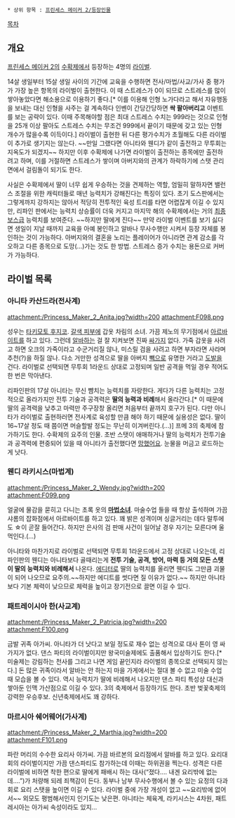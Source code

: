  * 상위 항목 : [[프린세스 메이커 2/등장인물]]

[[목차]]
== 개요 ==
[[프린세스 메이커 2]]의 [[프린세스 메이커 2/수확제|수확제]]에서 등장하는 4명의 [[라이벌#s-1|라이벌]].

14살 생일부터 15살 생일 사이의 기간에 교육을 수행하면 전사/마법/사교/가사 중 평가가 가장 높은 항목의 라이벌이 출현한다. 이 때 스트레스가 0이 되므로 스트레스를 많이 쌓아놓았다면 해소용으로 이용하기 좋다.[* 이를 이용해 인형 노가다라고 해서 자유행동을 보내는 대신 인형을 사주는 걸 계속하다 인벤이 간당간당하면 '''싹 팔아버리고''' 이벤트를 보는 공략이 있다. 이때 주목해야할 점은 최대 스트레스 수치는 999라는 것으로 인형을 25개 이상 팔아도 스트레스 수치는 무조건 999에서 끝이기 때문에 갖고 있는 인형 개수가 많을수록 이득이다.] 라이벌이 출현한 뒤 다른 평가수치가 초월해도 다른 라이벌이 추가로 생기지는 않는다. ~~만일 그랬다면 아니타와 웬디가 같이 출전하고 무투회는 지옥도가 되겠지~~ 하지만 이후 수확제에 나가면 라이벌이 출전하는 종목에만 출전하려고 하며, 이를 거절하면 스트레스가 쌓이며 아버지와의 관계가 하락하기에 스탯 관리 면에서 걸림돌이 되기도 한다.

사실은 수확제에서 딸이 너무 쉽게 우승하는 것을 견제하는 역할, 엄밀히 말하자면 밸런스 조절을 위한 캐릭터들로 매년 능력치가 강해진다는 특징이 있다. 초기 도스판에서는 그렇게까지 강하지는 않아서 적당히 전투적인 육성 트리를 타면 어렵잖게 이길 수 있지만, 리파인 판에서는 능력치 상승률이 더욱 커지고 마지막 해의 수확제에서는 거의 [[최종보스]]급 능력치를 보여준다. ~~하지만 딸에게 진다~~ 만약 라이벌 이벤트를 보기 싫다면 생일이 지날 때까지 교육을 아예 봉인하고 알바나 무사수행만 시켜서 등장 자체를 봉인하는 것이 가능하다. 아버지와의 결혼을 노리는 플레이어가 아니라면 관계 감소를 각오하고 다른 종목으로 도망(…)가는 것도 한 방법. 스트레스 증가 수치는 용돈으로 커버가 가능하다.

== 라이벌 목록 ==
=== 아니타 카산드라(전사계) ===
{{{+1 アニータ・カサンドラ / Anita Cassandra }}}

attachment:/Princess_Maker_2_Anita.jpg?width=200 attachment:F098.png

성우는 [[타키모토 후지코]]. [[갈색 피부]]에 갑옷 차림의 소녀. 가끔 제노의 무기점에서 [[아르바이트]]를 하고 있다. 그런데 [[알바#s-1|알바]]하는 걸 잘 지켜보면 진짜 [[싸가지]] 없다. 가죽 갑옷을 사려고 하면 오크의 가죽이라고 수군거리질 않나, 미스릴 검을 사려고 하면 부자라면 사라며 추천(?)을 하질 않나. 다소 거만한 성격으로 딸을 아버지 [[빽]]으로 유명한 거라고 [[도발]]을 건다. 라이벌로 선택되면 무투회 1라운드 상대로 고정되며 일반 공격을 먹일 경우 적어도 한 번은 막아낸다.

리파인판의 17살 아니타는 무신 뺨치는 능력치를 자랑한다. 게다가 다른 능력치는 고정적으로 올라가지만 전투 기술과 공격력은 '''딸의 능력과 비례'''해서 올라간다.[* 이 때문에 딸의 공격력을 낮추고 마력만 주구장창 올리면 처음부터 끝까지 호구가 된다. 다만 아니타가 라이벌로 출현하러면 전사계로 육성할 만큼 해야 하기 때문에 실용성은 없다. 딸이 16~17살 정도 때 쯤이면 머슬할발 정도는 무난히 이겨버린다.(...)] 프메 3의 축제에 참가하기도 한다. 수확제의 요주의 인물. 초반 스탯이 애매하거나 딸의 능력치가 전투기술과 공격력에 편중되어 있을 때 아니타가 출전했다면 [[망했어요]]. 눈물을 머금고 로드하는 게 낫다.

=== 웬디 라키시스(마법계) ===
{{{+1 ウェンディー・ラキシス / Wendy Lachesis }}}

attachment:/Princess_Maker_2_Wendy.jpg?width=200 attachment:F099.png

얼굴에 물감을 묻히고 다니는 초록 옷의 '''[[마법소녀]]'''. 마술수업 들을 때 항상 출석하며 가끔 샤롬의 잡화점에서 아르바이트를 하고 있다. 꽤 밝은 성격이며 싱글거리는 데다 말투에도 ☆이 곧잘 들어간다. 하지만 은사의 검 판매 사건이 일어날 경우 자기는 모른다며 울먹인다.(…)

아니타와 마찬가지로 라이벌로 선택되면 무투회 1라운드에서 고정 상대로 나오는데, 리파인판의 웬디는 아니타보다 골때리는게 '''전투 기술, 공격, 방어, 마력 등 거의 모든 스탯이 딸의 능력치와 비례해서''' 나온다. [[에디터]]로 딸의 능력치를 올리면 웬디도 그만큼 괴물이 되어 나오므로 요주의.~~하지만 에디트를 썻다면 질 이유가 없다.~~ 하지만 아니타보다 기본 체력이 낮으므로 체력을 높이고 장기전으로 끌면 이길 수 있다.

=== 패트레이시아 한(사교계) ===
{{{+1 パトレイシア・ハーン / Patricia Hearn }}}

attachment:/Princess_Maker_2_Patricia.jpg?width=200 attachment:F100.png

금발 귀족 아가씨. 아니타가 더 낫다고 보일 정도로 재수 없는 성격으로 대사 톤이 영 싸가지가 없다. 댄스 파티의 라이벌이지만 왕국미술제에도 출품해서 입상하기도 한다.[* 미술제는 강림하는 천사를 그리고 나면 게임 끝인지라 라이벌의 종목으로 선택되지 않는다.] 돈 많은 귀족이라서 알바는 안 하는지 마을 가게에서는 절대 볼 수 없고 미술 수업 때 모습을 볼 수 있다. 역시 능력치가 딸에 비례해서 나오지만 댄스 파티 특성상 대신과 쌓아둔 인맥 가산점으로 이길 수 있다. 3의 축제에서 등장하기도 한다. 초반 벚꽃축제의 강력한 우승후보. 신년축제에서도 꽤 강하다.

=== 마르시아 쉐어웨어(가사계) ===
{{{+1 マルシア・シェアウェア / Marthia Shareweare }}}

attachment:/Princess_Maker_2_Marthia.jpg?width=200 attachment:F101.png

파란 머리의 수수한 요리사 아가씨. 가끔 바르본의 요리점에서 알바를 하고 있다. 요리대회의 라이벌이지만 가끔 댄스파티도 참가하는데 이때는 하위권을 찍는다. 성격은 다른 라이벌에 비하면 착한 편으로 딸에게 패배시 하는 대사(“졌다…. 내겐 요리밖에 없는데….”)가 처량해 되레 죄책감이 든다. 동부나 남부 무사수행에서 볼 수 있는 요정의 다과회로 요리 스탯을 높이면 이길 수 있다. 라이벌 중에 가장 개성이 없고 ~~요리밖에 없어서~~ 외모도 평범해서인지 인기도는 낮은편. 아니타는 체육계, 라키시스는 4차원, 패트레시아는 아가씨 속성이라도 있지...
